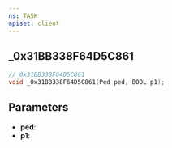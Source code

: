 ```yaml
---
ns: TASK
apiset: client
---
```

## _0x31BB338F64D5C861

```c
// 0x31BB338F64D5C861
void _0x31BB338F64D5C861(Ped ped, BOOL p1);
```


## Parameters
* **ped**:
* **p1**: